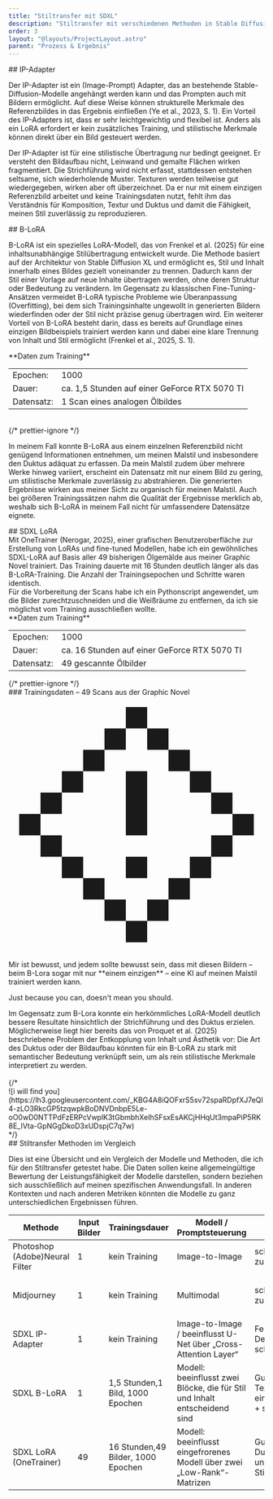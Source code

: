 ```yaml
---
title: "Stiltransfer mit SDXL"
description: "Stiltransfer mit verschiedenen Methoden in Stable Diffusion XL in ComfyUI"
order: 3
layout: "@layouts/ProjectLayout.astro"
parent: "Prozess & Ergebnis"
---
```



<div class='slide'>
  ## IP-Adapter
  <div class='grid-layout'>
    <p>Der IP-Adapter ist ein (Image-Prompt) Adapter, das an bestehende Stable-Diffusion-Modelle angehängt werden kann und das Prompten auch mit Bildern ermöglicht. Auf diese Weise können strukturelle Merkmale des Referenzbildes in das Ergebnis einfließen (Ye et al., 2023, S. 1). Ein Vorteil des IP-Adapters ist, dass er sehr leichtgewichtig und flexibel ist. Anders als ein LoRA erfordert er kein zusätzliches Training, und stilistische Merkmale können direkt über ein Bild gesteuert werden.</p>
    <div>
      <Reference title='IP-Adapter: Text Compatible Image Prompt Adapter for Text-to-Image Diffusion Models' authors='Hu Ye, Jun Zhang, Sibo Liu, Xiao Han, Wei Yang' type='paper' year='2023' link='https://arxiv.org/abs/2308.06721' />
    </div>
  </div>
  <Gallery path='ip-adapter' />
</div>

Der IP-Adapter ist für eine stilistische Übertragung nur bedingt geeignet. Er versteht den Bildaufbau nicht, Leinwand und gemalte Flächen wirken fragmentiert. Die Strichführung wird nicht erfasst, stattdessen entstehen seltsame, sich wiederholende Muster. Texturen werden teilweise gut wiedergegeben, wirken aber oft überzeichnet. Da er nur mit einem einzigen Referenzbild arbeitet und keine Trainingsdaten nutzt, fehlt ihm das Verständnis für Komposition, Textur und Duktus und damit die Fähigkeit, meinen Stil zuverlässig zu reproduzieren.

<div class='slide'>
  ## B-LoRA
  <div class='grid-layout'>
    <p>B-LoRA ist ein spezielles LoRA-Modell, das von Frenkel et al. (2025) für eine inhaltsunabhängige Stilübertragung entwickelt wurde. Die Methode basiert auf der Architektur von Stable Diffusion XL und ermöglicht es, Stil und Inhalt innerhalb eines Bildes gezielt voneinander zu trennen. Dadurch kann der Stil einer Vorlage auf neue Inhalte übertragen werden, ohne deren Struktur oder Bedeutung zu verändern. Im Gegensatz zu klassischen Fine-Tuning-Ansätzen vermeidet B-LoRA typische Probleme wie Überanpassung (Overfitting), bei dem sich Trainingsinhalte ungewollt in generierten Bildern wiederfinden oder der Stil nicht präzise genug übertragen wird. Ein weiterer Vorteil von B-LoRA besteht darin, dass es bereits auf Grundlage eines einzigen Bildbeispiels trainiert werden kann und dabei eine klare Trennung von Inhalt und Stil ermöglicht (Frenkel et al., 2025, S. 1).</p>
    <div>
      **Daten zum Training**
      <table class='table-auto facts'>
        <tr>
          <td>Epochen: </td>
          <td>1000</td>
        </tr>
        <tr>
          <td>Dauer: </td>
          <td>ca. 1,5 Stunden auf einer GeForce RTX 5070 TI</td>
        </tr>
        <tr>
          <td>Datensatz: </td>
          <td>1 Scan eines analogen Ölbildes</td>
        </tr>
      </table>
      <br />
      {/* prettier-ignore */}
      <Reference 
      title="B-LoRA: Efficient Fine-Tuning of Large Diffusion Models with Balanced Low-Rank Adaptation" 
      authors="Wang, Y., Zhang, L., Lin, J., & Liu, Z." 
      year="2024" 
      link="https://arxiv.org/abs/2405.13495" />
    </div>
  </div>
  <Gallery path='b-lora' />
</div>

In meinem Fall konnte B-LoRA aus einem einzelnen Referenzbild nicht genügend Informationen entnehmen, um meinen Malstil und insbesondere den Duktus adäquat zu erfassen. Da mein Malstil zudem über mehrere Werke hinweg variiert, erscheint ein Datensatz mit nur einem Bild zu gering, um stilistische Merkmale zuverlässig zu abstrahieren. Die generierten Ergebnisse wirken aus meiner Sicht zu organisch für meinen Malstil. Auch bei größeren Trainingssätzen nahm die Qualität der Ergebnisse merklich ab, weshalb sich B-LoRA in meinem Fall nicht für umfassendere Datensätze eignete.

<div class='slide'>
  ## SDXL LoRA
  <div class='grid-layout'>
    <div>
      Mit OneTrainer (Nerogar, 2025), einer grafischen Benutzeroberfläche zur Erstellung von LoRAs und fine-tuned Modellen, habe ich ein gewöhnliches SDXL-LoRA auf Basis aller 49 bisherigen Ölgemälde aus meiner Graphic Novel trainiert. Das Training dauerte mit 16 Stunden deutlich länger als das B-LoRA-Training. Die Anzahl der Trainingsepochen und Schritte waren identisch.
      <br />
      Für die Vorbereitung der Scans habe ich ein Pythonscript angewendet, um die Bilder zurechtzuschneiden und die Weißräume zu entfernen, da ich sie möglichst vom Training ausschließen wollte.
    </div>
    <div>
      **Daten zum Training**
      <table class='table-auto facts'>
        <tr>
          <td>Epochen: </td>
          <td>1000</td>
        </tr>
        <tr>
          <td>Dauer: </td>
          <td>ca. 16 Stunden auf einer GeForce RTX 5070 TI</td>
        </tr>
        <tr>
          <td>Datensatz: </td>
          <td>49 gescannte Ölbilder</td>
        </tr>
      </table>
      {/* prettier-ignore */}
      <Reference 
      title="OneTrainer" 
      type="github"
      authors=" Nerogar" 
      year="2025" 
      link="https://github.com/Nerogar/OneTrainer" />
    </div>
  </div>
### Trainingsdaten – 49 Scans aus der Graphic Novel
<Gallery path="onetrainer" type="masonry" maxCols={7} />
<div class="inline-flex items-center mb-8">
<svg fill="none" class="mr-4 h-auto w-50" xmlns="http://www.w3.org/2000/svg" viewBox="0 0 24 24"> <path d="M13 1h-2v2H9v2H7v2H5v2H3v2H1v2h2v2h2v2h2v2h2v2h2v2h2v-2h2v-2h2v-2h2v-2h2v-2h2v-2h-2V9h-2V7h-2V5h-2V3h-2V1zm0 2v2h2v2h2v2h2v2h2v2h-2v2h-2v2h-2v2h-2v2h-2v-2H9v-2H7v-2H5v-2H3v-2h2V9h2V7h2V5h2V3h2zm0 4h-2v6h2V7zm0 8h-2v2h2v-2z" fill="currentColor"/></svg>
<div>
<p>Mir ist bewusst, und jedem sollte bewusst sein, dass mit diesen Bildern – beim B-Lora sogar mit nur **einem einzigen** – eine KI auf meinen Malstil trainiert werden kann.</p>
<p class="italic own-quote keep-visible">Just because you can, doesn't mean you should.</p>
</div>
</div>
</div>

<div class="slide">
Im Gegensatz zum B-Lora konnte ein herkömmliches LoRA-Modell deutlich bessere Resultate hinsichtlich der Strichführung und des Duktus erzielen. Möglicherweise liegt hier bereits das von Proquet et al. (2025) beschriebene Problem der Entkopplung von Inhalt und Ästhetik vor: Die Art des Duktus oder der Bildaufbau könnten für ein B-LoRA zu stark mit semantischer Bedeutung verknüpft sein, um als rein stilistische Merkmale interpretiert zu werden.
<Gallery path='sdxl-lora' />
</div>

<br />
{/* <div class="max-w-150 mx-auto">![i will find you](https://lh3.googleusercontent.com/_KBG4A8iQOFxrS5sv72spaRDpfXJ7eQI4-zLO3RkcGP5tzqwpkBoDNVDnbpE5Le-oO0wD0NTTPdFzERPcVwplK3tGbmbhXeIhSFsxEsAKCjHHqUt3mpaPiP5RK8E_IVta-GpNGgDkoD3xUDspjC7q7w)</div> */}

<div class="slide">
## Stiltransfer Methoden im Vergleich 

<p>Dies ist eine Übersicht und ein Vergleich der Modelle und Methoden, die ich für den Stiltransfer getestet habe. Die Daten sollen keine allgemeingültige Bewertung der Leistungsfähigkeit der Modelle darstellen, sondern beziehen sich ausschließlich auf meinen spezifischen Anwendungsfall. In anderen Kontexten und nach anderen Metriken könnten die Modelle zu ganz unterschiedlichen Ergebnissen führen.</p>

| Methode                        | Input Bilder | Trainingsdauer                     | Modell / Promptsteuerung                                                   | Stärke                                                               | Schwäche                                                                      |
| ------------------------------ | ------------ | ---------------------------------- | -------------------------------------------------------------------------- | -------------------------------------------------------------------- | ----------------------------------------------------------------------------- |
| Photoshop (Adobe)Neural Filter | 1            | kein Training                      | Image-to-Image                                                             | schnell und einfach zu bedienen                                      | Stil wird nicht übertragen                                                    |
| Midjourney                     | 1            | kein Training                      | Multimodal                                                                 | schnell und einfach zu bedienen                                      | Inhalt auf Kosten des Stils,zu starke Abweichung von der Referenz             |
| SDXL IP-Adapter                | 1            | kein Training                      | Image-to-Image / beeinflusst U-Net über „Cross-Attention Layer“            | Feine Details/Texturen, schnell und flexibel                         | Allgemeines Duktus-, Stil- und Texturverständnis begrenzt                     |
| SDXL B-LoRA                    | 1            | 1,5 Stunden,1 Bild, 1000 Epochen   | Modell: beeinflusst zwei Blöcke, die für Stil und Inhalt entscheidend sind | Gute Texturübernahme,nur ein Bild fürs Training + schnelles Training | Duktus und Stilverständnis begrenzt                                           |
| SDXL LoRA (OneTrainer)         | 49           | 16 Stunden,49 Bilder, 1000 Epochen | Modell: beeinflusst eingefrorenes Modell über zwei „Low-Rank“-Matrizen     | Gute Duktusübernahme und allgemeines Stilverständnis                 | Textur-Transfer nicht optimal,größerer Trainingsdatensatz + längeres Training |

</div>